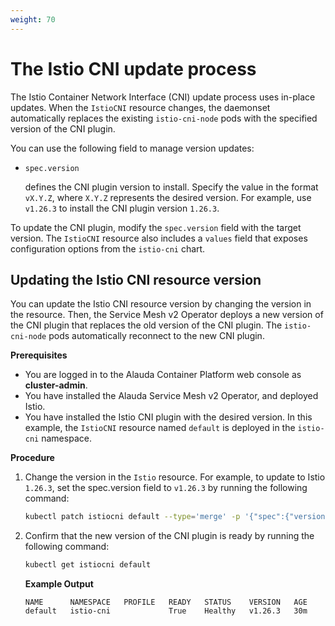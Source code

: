 ```yaml
---
weight: 70
---
```


# The Istio CNI update process

The Istio Container Network Interface (CNI) update process uses in-place updates. When the `IstioCNI` resource changes, the daemonset automatically replaces the existing `istio-cni-node` pods with the specified version of the CNI plugin.

You can use the following field to manage version updates:

- `spec.version`

  defines the CNI plugin version to install. Specify the value in the format `vX.Y.Z`, where `X.Y.Z` represents the desired version. For example, use `v1.26.3` to install the CNI plugin version `1.26.3`.

To update the CNI plugin, modify the `spec.version` field with the target version. The `IstioCNI` resource also includes a `values` field that exposes configuration options from the `istio-cni` chart.

## Updating the Istio CNI resource version

You can update the Istio CNI resource version by changing the version in the resource. Then, the Service Mesh v2 Operator deploys a new version of the CNI plugin that replaces the old version of the CNI plugin. The `istio-cni-node` pods automatically reconnect to the new CNI plugin.

**Prerequisites**

- You are logged in to the Alauda Container Platform web console as **cluster-admin**.
- You have installed the Alauda Service Mesh v2 Operator, and deployed Istio.
- You have installed the Istio CNI plugin with the desired version. In this example, the `IstioCNI` resource named `default` is deployed in the `istio-cni` namespace.

**Procedure**

1. Change the version in the `Istio` resource. For example, to update to Istio `1.26.3`, set the spec.version field to `v1.26.3` by running the following command:

   ```bash
   kubectl patch istiocni default --type='merge' -p '{"spec":{"version":"v1.26.3"}}'
   ```

2. Confirm that the new version of the CNI plugin is ready by running the following command:

   ```bash
   kubectl get istiocni default
   ```

   **Example Output**

   ```
   NAME      NAMESPACE   PROFILE   READY   STATUS    VERSION   AGE
   default   istio-cni             True    Healthy   v1.26.3   30m
   ```
